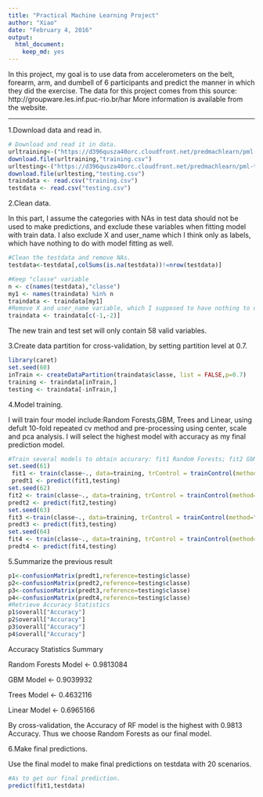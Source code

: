 ```yaml
---
title: "Practical Machine Learning Project"
author: "Xiao"
date: "February 4, 2016"
output: 
  html_document: 
    keep_md: yes
---
```


In this project, my goal is to use data from accelerometers on the belt, forearm, arm, and dumbell of 6 participants and predict the manner in which they did the exercise. The data for this project comes from this source: http://groupware.les.inf.puc-rio.br/har
More information is available from the website. 

---
1.Download data and read in.
```r
# Download and read it in data.
urltraining<-("https://d396qusza40orc.cloudfront.net/predmachlearn/pml-training.csv")
download.file(urltraining,"training.csv")
urltesting<-("https://d396qusza40orc.cloudfront.net/predmachlearn/pml-testing.csv")
download.file(urltesting,"testing.csv")
traindata <- read.csv("training.csv")
testdata <- read.csv("testing.csv")
```

2.Clean data. 

In this part, I assume the categories with NAs in test data should not be used to make predictions, and exclude these variables when fitting model with train data. I also exclude X and user_name which I think only as labels, which have nothing to do with model fitting as well.
```r
#Clean the testdata and remove NAs.
testdata<-testdata[,colSums(is.na(testdata))!=nrow(testdata)]

#Keep "classe" variable
n <- c(names(testdata),"classe")
my1 <- names(traindata) %in% n
traindata <- traindata[my1]
#Remove X and user_name variable, which I supposed to have nothing to do with prediction.
traindata <- traindata[c(-1,-2)]
```
The new train and test set will only contain 58 valid variables.

3.Create data partition for cross-validation, by setting partition level at 0.7.
```r
library(caret)
set.seed(60)
inTrain <- createDataPartition(traindata$classe, list = FALSE,p=0.7)
training <- traindata[inTrain,]
testing <- traindata[-inTrain,]
```

4.Model training.

I will train four model include:Random Forests,GBM, Trees and Linear, using defult 10-fold repeated cv method and pre-processing using center, scale and pca analysis. I will select the highest model with accuracy as my final prediction model.
```r
#Train several models to obtain accurary: fit1 Random Forests; fit2 GbM; fit3 Trees; fit4 linear;
set.seed(61)
 fit1 <- train(classe~., data=training, trControl = trainControl(method="repeatedcv") ,preProcess=c("center","scale","pca"),method="rf")
 predt1 <- predict(fit1,testing)
set.seed(62)
fit2 <- train(classe~., data=training, trControl = trainControl(method="repeatedcv") ,preProcess=c("center","scale","pca"),method="gbm")
predt2 <- predict(fit2,testing)
set.seed(63)
fit3 <-train(classe~., data=training, trControl = trainControl(method="repeatedcv") ,preProcess=c("center","scale","pca"),method="rpart")
predt3 <- predict(fit3,testing)
set.seed(64)
fit4 <- train(classe~., data=training, trControl = trainControl(method="repeatedcv") ,preProcess=c("center","scale","pca"),method="lda")
predt4 <- predict(fit4,testing)
```

5.Summarize the previous result
```r
p1<-confusionMatrix(predt1,reference=testing$classe)
p2<-confusionMatrix(predt2,reference=testing$classe)
p3<-confusionMatrix(predt3,reference=testing$classe)
p4<-confusionMatrix(predt4,reference=testing$classe)
#Retrieve Accuracy Statistics
p1$overall["Accuracy"]
p2$overall["Accuracy"]
p3$overall["Accuracy"]
p4$overall["Accuracy"]
```

Accuracy Statistics Summary

Random Forests Model <- 0.9813084 

GBM Model <- 0.9039932 

Trees Model <- 0.4632116

Linear Model <- 0.6965166 


By cross-validation, the Accuracy of RF model is the highest with 0.9813 Accuracy. Thus we choose Random Forests as our final model.

6.Make final predictions.

Use the final model to make final predictions on testdata with 20 scenarios.
```r
#As to get our final prediction.
predict(fit1,testdata)
```

